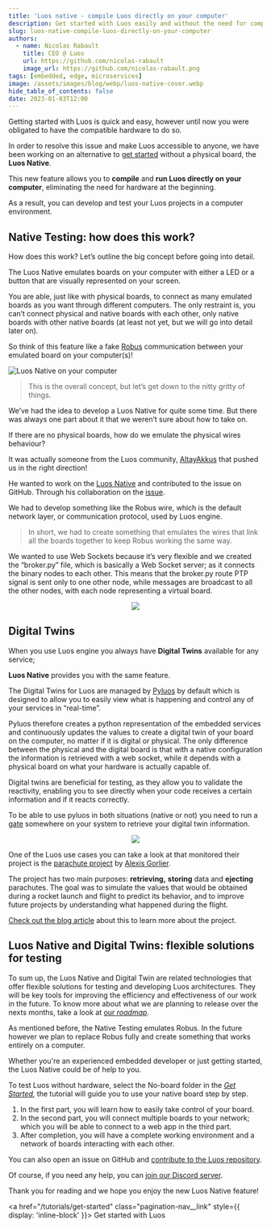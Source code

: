 ```yaml
---
title: 'Luos native - compile Luos directly on your computer'
description: Get started with Luos easily and without the need for compatible hardware. With Luos Native, you can learn and experiment with Luos technology without a physical board.
slug: luos-native-compile-luos-directly-on-your-computer
authors:
  - name: Nicolas Rabault
    title: CEO @ Luos
    url: https://github.com/nicolas-rabault
    image_url: https://github.com/nicolas-rabault.png
tags: [embedded, edge, microservices]
image: /assets/images/blog/webp/luos-native-cover.webp
hide_table_of_contents: false
date: 2023-01-03T12:00
---
```



Getting started with Luos is quick and easy, however until now you were obligated to have the compatible hardware to do so. 

In order to resolve this issue and make Luos accessible to anyone, we have been working on an alternative to [get started](/tutorials/get-started) without a physical board, the **Luos Native**. 

This new feature allows you to **compile** and **run Luos directly on your computer**, eliminating the need for hardware at the beginning. 

As a result, you can develop and test your Luos projects in a computer environment.

<!--truncate-->

<h2>Native Testing: how does this work?</h2>

How does this work? Let’s outline the big concept before going into detail. 

The Luos Native emulates boards on your computer with either a LED or a button that are visually represented on your screen. 

You are able, just like with physical boards, to connect as many emulated boards as you want through different computers. The only restraint is, you can’t connect physical and native boards with each other, only native boards with other native boards (at least not yet, but we will go into detail later on).

So think of this feature like a fake [Robus](/docs/luos-technology/node/luos-hal#robus-hal) communication between your emulated board on your computer(s)!

![Luos Native on your computer](/assets/images/blog/luos-native-testing-environement.png)

> This is the overall concept, but let’s get down to the nitty gritty of things. 

We’ve had the idea to develop a Luos Native for quite some time. But there was always one part about it that we weren’t sure about how to take on. 

If there are no physical boards, how do we emulate the physical wires behaviour? 

It was actually someone from the Luos community, <a href="https://github.com/AltayAkkus" rel="external nofollow">AltayAkkus</a> that pushed us in the right direction!

He wanted to work on the [Luos Native](/docs/luos-technology/node/luos) and contributed to the issue on GitHub. Through his collaboration on the <a href="https://github.com/Luos-io/luos_engine/issues/292" rel="external nofollow">issue</a>.

We had to develop something like the Robus wire, which is the default network layer, or communication protocol, used by Luos engine. 

> In short, we had to create something that emulates the wires that link all the boards together to keep Robus working the same way. 

We wanted to use Web Sockets because it’s very flexible and we created the “broker.py” file, which is basically a Web Socket server; as it connects the binary nodes to each other. This means that the broker.py route PTP signal is sent only to one other node, while messages are broadcast to all the other nodes, with each node representing a virtual board.


<div align="center">
  <Image
    src="/assets/images/blog/luos-native-broker-py.svg"
    darkSrc="/assets/images/blog/luos-native-broker-py-dark.svg"
  />
</div>

<h2>Digital Twins</h2>

When you use Luos engine you always have **Digital Twins** available for any service; 

**Luos Native** provides you with the same feature.

The Digital Twins for Luos are managed by [Pyluos](/docs/integrations/pyluos) by default which is designed to allow you to easily view what is happening and control any of your services in “real-time”. 

Pyluos therefore creates a python representation of the embedded services and continuously updates the values to create a digital twin of your board on the computer, no matter if it is digital or physical. The only difference between the physical and the digital board is that with a native configuration the information is retrieved with a web socket, while it depends with a physical board on what your hardware is actually capable of. 

Digital twins are beneficial for testing, as they allow you to validate the reactivity, enabling you to see directly when your code receives a certain information and if it reacts correctly.

To be able to use pyluos in both situations (native or not) you need to run a [gate](/docs/tools/gate) somewhere on your system to retrieve your digital twin information.

<div align="center">
  <Image
    src="/assets/images/blog/luos-native-digital-twin.svg"
    darkSrc="/assets/images/blog/luos-native-digital-twin-dark.svg"
  />
</div>

One of the Luos use cases you can take a look at that monitored their project is the [parachute project](/blog/how-to-develop-iot-edge-and-embedded-projects-easier) by <a href="https://github.com/alexgorlier" rel="external nofollow">Alexis Gorlier</a>.

The project has two main purposes: **retrieving,** **storing** data and **ejecting** parachutes. The goal was to simulate the values that would be obtained during a rocket launch and flight to predict its behavior, and to improve future projects by understanding what happened during the flight. 

[Check out the blog article](/blog/how-to-develop-iot-edge-and-embedded-projects-easier) about this to learn more about the project.

<h2>Luos Native and Digital Twins: flexible solutions for testing</h2>

To sum up, the Luos Native and Digital Twin are related technologies that offer flexible solutions for testing and developing Luos architectures. They will be key tools for improving the efficiency and effectiveness of our work in the future. To know more about what we are planning to release over the nexts months, take a look at [our *roadmap*](/roadmap). 

As mentioned before, the Native Testing emulates Robus. In the future however we plan to replace Robus fully and create something that works entirely on a computer. 

Whether you're an experienced embedded developer or just getting started, the Luos Native could be of help to you. 

To test Luos without hardware, select the No-board folder in the *[Get Started](/tutorials/get-started),* the tutorial will guide you to use your native board step by step. 

1. In the first part, you will learn how to easily take control of your board.
2. In the second part, you will connect multiple boards to your network; which you will be able to connect to a web app in the third part.
3. After completion, you will have a complete working environment and a network of boards interacting with each other.

You can also open an issue on GitHub and <a href="https://github.com/Luos-io/luos_engine" rel="external nofollow">contribute to the Luos repository</a>.

Of course, if you need any help, you can <a href="https://discord.gg/luos" rel="external nofollow">join our Discord server</a>.  

Thank you for reading and we hope you enjoy the new Luos Native feature!

<a href="/tutorials/get-started" class="pagination-nav__link" style={{ display: 'inline-block' }}>
  Get started with Luos
</a>